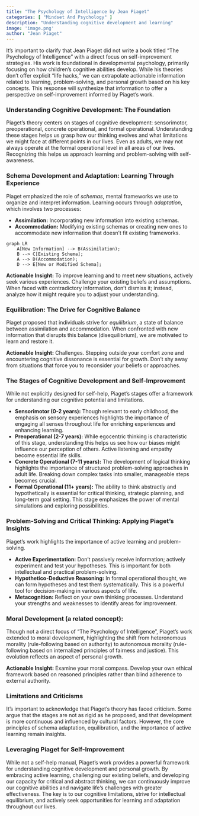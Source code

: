 ```yaml
---
title: "The Psychology of Intelligence by Jean Piaget"
categories: [ "Mindset And Psychology" ]
description: "Understanding cognitive development and learning"
image: 'image.png'
author: "Jean Piaget"
---
```

It's important to clarify that Jean Piaget did not write a book titled "The Psychology of Intelligence" with a direct focus on self-improvement strategies. His work is foundational in developmental psychology, primarily focusing on how children's cognitive abilities develop. While his theories don't offer explicit "life hacks," we can extrapolate actionable information related to learning, problem-solving, and personal growth based on his key concepts. This response will synthesize that information to offer a perspective on self-improvement informed by Piaget's work.


### Understanding Cognitive Development: The Foundation

Piaget's theory centers on stages of cognitive development: sensorimotor, preoperational, concrete operational, and formal operational.  Understanding these stages helps us grasp how our thinking evolves and what limitations we might face at different points in our lives.  Even as adults, we may not always operate at the formal operational level in all areas of our lives.  Recognizing this helps us approach learning and problem-solving with self-awareness.


### Schema Development and Adaptation: Learning Through Experience

Piaget emphasized the role of *schemas*, mental frameworks we use to organize and interpret information.  Learning occurs through *adaptation*, which involves two processes:

*   **Assimilation:** Incorporating new information into existing schemas.
*   **Accommodation:** Modifying existing schemas or creating new ones to accommodate new information that doesn't fit existing frameworks.

```mermaid
graph LR
    A[New Information] --> B(Assimilation);
    B --> C[Existing Schema];
    A --> D(Accommodation);
    D --> E[New or Modified Schema];
```

**Actionable Insight:** To improve learning and to meet new situations, actively seek various experiences. Challenge your existing beliefs and assumptions. When faced with contradictory information, don't dismiss it; instead, analyze how it might require you to adjust your understanding.


### Equilibration: The Drive for Cognitive Balance

Piaget proposed that individuals strive for *equilibrium*, a state of balance between assimilation and accommodation. When confronted with new information that disrupts this balance (disequilibrium), we are motivated to learn and restore it.

**Actionable Insight:** Challenges. Stepping outside your comfort zone and encountering cognitive dissonance is essential for growth. Don't shy away from situations that force you to reconsider your beliefs or approaches.


### The Stages of Cognitive Development and Self-Improvement

While not explicitly designed for self-help, Piaget's stages offer a framework for understanding our cognitive potential and limitations.

*   **Sensorimotor (0-2 years):**  Though relevant to early childhood, the emphasis on sensory experiences highlights the importance of engaging all senses throughout life for enriching experiences and enhancing learning.
*   **Preoperational (2-7 years):** While egocentric thinking is characteristic of this stage, understanding this helps us see how our biases might influence our perception of others. Active listening and empathy become essential life skills.
*   **Concrete Operational (7-11 years):**  The development of logical thinking highlights the importance of structured problem-solving approaches in adult life. Breaking down complex tasks into smaller, manageable steps becomes crucial.
*   **Formal Operational (11+ years):** The ability to think abstractly and hypothetically is essential for critical thinking, strategic planning, and long-term goal setting.  This stage emphasizes the power of mental simulations and exploring possibilities.


### Problem-Solving and Critical Thinking: Applying Piaget's Insights

Piaget's work highlights the importance of active learning and problem-solving.

*   **Active Experimentation:** Don't passively receive information; actively experiment and test your hypotheses. This is important for both intellectual and practical problem-solving.
*   **Hypothetico-Deductive Reasoning:** In formal operational thought, we can form hypotheses and test them systematically.  This is a powerful tool for decision-making in various aspects of life.
*   **Metacognition:**  Reflect on your own thinking processes.  Understand your strengths and weaknesses to identify areas for improvement.


###  Moral Development (a related concept):

Though not a direct focus of "The Psychology of Intelligence", Piaget's work extended to moral development, highlighting the shift from heteronomous morality (rule-following based on authority) to autonomous morality (rule-following based on internalized principles of fairness and justice). This evolution reflects an aspect of personal growth.

**Actionable Insight:**  Examine your moral compass.  Develop your own ethical framework based on reasoned principles rather than blind adherence to external authority.


###  Limitations and Criticisms

It's important to acknowledge that Piaget's theory has faced criticism. Some argue that the stages are not as rigid as he proposed, and that development is more continuous and influenced by cultural factors. However, the core principles of schema adaptation, equilibration, and the importance of active learning remain insights.


###  Leveraging Piaget for Self-Improvement

While not a self-help manual, Piaget's work provides a powerful framework for understanding cognitive development and personal growth. By embracing active learning, challenging our existing beliefs, and developing our capacity for critical and abstract thinking, we can continuously improve our cognitive abilities and navigate life's challenges with greater effectiveness.  The key is to our cognitive limitations, strive for intellectual equilibrium, and actively seek opportunities for learning and adaptation throughout our lives.

